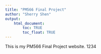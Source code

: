 ```yaml
---
title: "PM566 Final Project"
author: "Sherry Shen"
output: 
    html_document:
        toc: TRUE
        toc_float: TRUE
---
```


This is my PM566 Final Project website.
1234